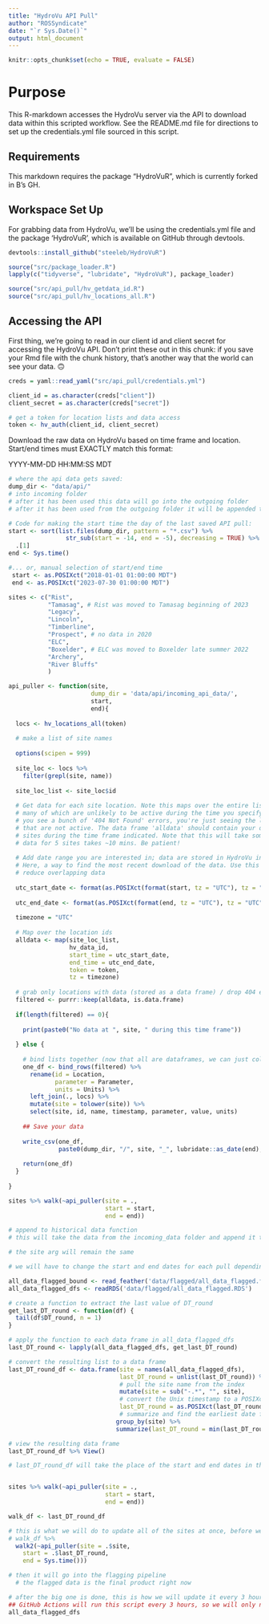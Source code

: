 ```yaml
---
title: "HydroVu API Pull"
author: "ROSSyndicate"
date: "`r Sys.Date()`"
output: html_document
---
```


```r
knitr::opts_chunk$set(echo = TRUE, evaluate = FALSE)
```

# Purpose

This R-markdown accesses the HydroVu server via the API to download data within this scripted workflow. See the README.md file for directions to set up the credentials.yml file sourced in this script.

## Requirements

This markdown requires the package "HydroVuR", which is currently forked in B's GH.

## Workspace Set Up

For grabbing data from HydroVu, we'll be using the credentials.yml file and the package 'HydroVuR', which is available on GitHub through devtools.

```r
devtools::install_github("steeleb/HydroVuR")

source("src/package_loader.R")
lapply(c("tidyverse", "lubridate", "HydroVuR"), package_loader)

source("src/api_pull/hv_getdata_id.R")
source("src/api_pull/hv_locations_all.R")
```

## Accessing the API

First thing, we're going to read in our client id and client secret for accessing the HydroVu API. Don't print these out in this chunk: if you save your Rmd file with the chunk history, that's another way that the world can see your data. 🙃

```r
creds = yaml::read_yaml("src/api_pull/credentials.yml")

client_id = as.character(creds["client"])
client_secret = as.character(creds["secret"])

# get a token for location lists and data access
token <- hv_auth(client_id, client_secret)
```

Download the raw data on HydroVu based on time frame and location. Start/end times must EXACTLY match this format:

YYYY-MM-DD HH:MM:SS MDT

```r
# where the api data gets saved:
dump_dir <- "data/api/"
# into incoming folder
# after it has been used this data will go into the outgoing folder
# after it has been used from the outgoing folder it will be appended to the historical data

# Code for making the start time the day of the last saved API pull:
start <- sort(list.files(dump_dir, pattern = "*.csv") %>%
                str_sub(start = -14, end = -5), decreasing = TRUE) %>%
  .[1]
end <- Sys.time()

#... or, manual selection of start/end time
 start <- as.POSIXct("2018-01-01 01:00:00 MDT")
 end <- as.POSIXct("2023-07-30 01:00:00 MDT")

sites <- c("Rist", 
           "Tamasag", # Rist was moved to Tamasag beginning of 2023
           "Legacy",
           "Lincoln",
           "Timberline",
           "Prospect", # no data in 2020
           "ELC",
           "Boxelder", # ELC was moved to Boxelder late summer 2022
           "Archery",
           "River Bluffs"
           )

api_puller <- function(site, 
                       dump_dir = 'data/api/incoming_api_data/', 
                       start,
                       end){
  
  locs <- hv_locations_all(token)
  
  # make a list of site names
  
  options(scipen = 999)
  
  site_loc <- locs %>%
    filter(grepl(site, name))
  
  site_loc_list <- site_loc$id
  
  # Get data for each site location. Note this maps over the entire list of locations, 
  # many of which are unlikely to be active during the time you specify. Don't freak out if
  # you see a bunch of '404 Not Found' errors, you're just seeing the list of locations 
  # that are not active. The data frame 'alldata' should contain your data from all applicable
  # sites during the time frame indicated. Note that this will take some time (one month of
  # data for 5 sites takes ~10 mins. Be patient!
  
  # Add date range you are interested in; data are stored in HydroVu in UTC
  # Here, a way to find the most recent download of the data. Use this as the start date to 
  # reduce overlapping data
  
  utc_start_date <- format(as.POSIXct(format(start, tz = "UTC"), tz = "UTC"), format = "%Y-%m-%d %H:%M:%S")
  
  utc_end_date <- format(as.POSIXct(format(end, tz = "UTC"), tz = "UTC"), format = "%Y-%m-%d %H:%M:%S")
  
  timezone = "UTC"
  
  # Map over the location ids 
  alldata <- map(site_loc_list, 
                 hv_data_id, 
                 start_time = utc_start_date, 
                 end_time = utc_end_date, 
                 token = token, 
                 tz = timezone)
  
  # grab only locations with data (stored as a data frame) / drop 404 errors
  filtered <- purrr::keep(alldata, is.data.frame)
  
  if(length(filtered) == 0){
    
    print(paste0("No data at ", site, " during this time frame"))
    
  } else {
    
    # bind lists together (now that all are dataframes, we can just collate quickly)
    one_df <- bind_rows(filtered) %>% 
      rename(id = Location,
             parameter = Parameter,
             units = Units) %>% 
      left_join(., locs) %>% 
      mutate(site = tolower(site)) %>%
      select(site, id, name, timestamp, parameter, value, units)
    
    ## Save your data
    
    write_csv(one_df,
              paste0(dump_dir, "/", site, "_", lubridate::as_date(end), ".csv"))
    
    return(one_df)
  }
  
}

sites %>% walk(~api_puller(site = .,
                           start = start,
                           end = end))
```

```r
# append to historical data function
# this will take the data from the incoming_data folder and append it to the historical_data folder

```

```r
# the site arg will remain the same

# we will have to change the start and end dates for each pull depending on the last date that is in the all_data_flagged RDS file

all_data_flagged_bound <- read_feather('data/flagged/all_data_flagged.feather')
all_data_flagged_dfs <- readRDS('data/flagged/all_data_flagged.RDS')

# create a function to extract the last value of DT_round
get_last_DT_round <- function(df) {
  tail(df$DT_round, n = 1)
}

# apply the function to each data frame in all_data_flagged_dfs
last_DT_round <- lapply(all_data_flagged_dfs, get_last_DT_round)

# convert the resulting list to a data frame
last_DT_round_df <- data.frame(site = names(all_data_flagged_dfs),
                               last_DT_round = unlist(last_DT_round)) %>%
                               # pull the site name from the index
                               mutate(site = sub("-.*", "", site),
                               # convert the Unix timestamp to a POSIXct object
                               last_DT_round = as.POSIXct(last_DT_round_df$last_DT_round, origin = "1970-01-01")) %>%
                               # summarize and find the earliest date for each site
                              group_by(site) %>%
                              summarize(last_DT_round = min(last_DT_round))

# view the resulting data frame
last_DT_round_df %>% View()

# last_DT_round_df will take the place of the start and end dates in the api_puller function


sites %>% walk(~api_puller(site = .,
                           start = start,
                           end = end))
```

```r
walk_df <- last_DT_round_df

# this is what we will do to update all of the sites at once, before we start appending every 3 hours
# walk_df %>%
  walk2(~api_puller(site = .$site,
    start = .$last_DT_round,
    end = Sys.time()))

# then it will go into the flagging pipeline
  # the flagged data is the final product right now

# after the big one is done, this is how we will update it every 3 hours:
## GitHub Actions will run this script every 3 hours, so we will only need to update the start and end dates
all_data_flagged_dfs
```